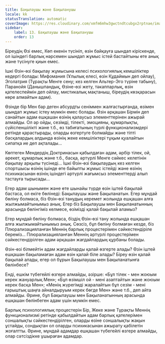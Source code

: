 ```yaml
---
title: Бақылаушы және Бақыланушы
locale: kk
statusTranslation: automatic
coverImage: https://res.cloudinary.com/xmfm6mhw3gwctndtcubgx2rptnae/image/upload/v1740468922/small_cover_tratado_de_psicologia_revolucionaria_a4c0dca4e0.webp
sidebar:
    label: 13. Бақылаушы және Бақыланушы
    order: 13
---
```

Біреудің Өзі емес, Көп екенін түсініп, өзін байқауға шындап кіріскенде, ол ішіндегі барлық нәрсемен шындап жұмыс істей бастайтыны өте анық және түсінуге қиын емес.

Ішкі Өзін-өзі бақылау жұмысына келесі психологиялық кемшіліктер кедергі болады: Мифомания (Ұлылық елесі, өзін Құдаймын деп ойлау), Эголатрия (Тұрақты Менге сену; кез келген Альтер-Эго түріне табыну), Паранойя (Данышпандық, Өзіне-өзі жету, тәкаппарлық, өзін қателеспеймін деп ойлау, мистикалық мақтаныш, біреудің көзқарасын көре алмайтын адам).

Өзінде бір Мен бар деген абсурдты сеніммен жалғастырғанда, өзімен шындап жұмыс істеу мүмкін емес болады. Өзін әрқашан Бірмін деп санайтын адам ешқашан өзінің қалаусыз элементтерінен ажырай алмайды. Ол әр ойды, сезімді, тілекті, эмоцияны, құмарлықты, сүйіспеншілікті және т.б., өз табиғатының түрлі функционализмдері ретінде қарастырады, оларды өзгертуге болмайды және тіпті басқалардың алдында өзінің жеке кемшіліктері тұқым қуалайтын сипатқа ие деп ақталады...

Көптеген Мендердің Доктринасын қабылдаған адам, әрбір тілек, ой, әрекет, құмарлық және т.б., басқа, әртүрлі Менге сәйкес келетінін бақылау арқылы түсінеді... Ішкі Өзін-өзі бақылаудың кез келген спортшысы өзінің ішінде өте байыпты жұмыс істейді және өзінің психикасынан өзінің ішіндегі әртүрлі жағымсыз элементтерді алып тастауға тырысады...

Егер адам шынымен және өте шынайы түрде өзін іштей бақылай бастаса, ол екіге бөлінеді: Бақылаушы және Бақыланатын. Егер мұндай бөліну болмаса, біз Өзін-өзі танудың керемет жолында ешқашан алға жылжымайтынымыз анық. Егер біз Бақылаушы мен Бақыланатынның арасында бөлінгіміз келмесе, өзімізді қалай бақылай аламыз?

Егер мұндай бөліну болмаса, біздің Өзін-өзі тану жолында ешқашан алға жылжымайтынымыз анық. Сөзсіз, бұл бөліну болмаған кезде, біз Плюрализацияланған Меннің барлық процестерімен сәйкестендіріле береміз... Плюрализацияланған Меннің әртүрлі процестерімен сәйкестендірілген адам әрқашан жағдайлардың құрбаны болады.

Өзін-өзі білмейтін адам жағдайларды қалай өзгерте алады? Өзін іштей ешқашан бақыламаған адам өзін қалай біле алады? Біреу өзін қалай бақылай алады, егер ол бұрын Бақылаушы мен Бақыланатынға бөлінбесе?

Енді, ешкім түбегейлі өзгере алмайды, әзірше: «Бұл тілек - мен жоюым керек жануарлық Мен»; «Бұл өзімшіл ой - мені азаптайтын және жоюым керек басқа Мен»; «Менің жүрегімді жаралайтын бұл сезім - мені ғарыштық шаңға айналдыруым керек бөгде Мен» және т.б., деп айта алмайды. Әрине, бұл Бақылаушы мен Бақыланатынның арасында ешқашан бөлінбеген адам үшін мүмкін емес.

Барлық психологиялық процестерін Бір, Жеке және Тұрақты Меннің функционализмі ретінде қабылдайтын адам барлық қателерімен соншалықты сәйкестендірілген, оларды өзіне соншалықты жақын ұстайды, сондықтан ол оларды психикасынан ажырату қабілетін жоғалтты. Әрине, мұндай адамдар ешқашан түбегейлі өзгере алмайды, олар сәтсіздікке ұшыраған адамдар.

